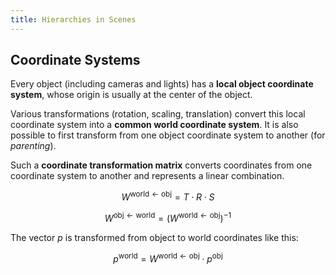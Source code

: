 ```yaml
---
title: Hierarchies in Scenes
---
```


## Coordinate Systems

Every object (including cameras and lights) has a **local object coordinate system**, whose origin is usually at the center of the object.

Various transformations (rotation, scaling, translation) convert this local coordinate system into a **common world coordinate system**. It is also possible to first transform from one object coordinate system to another (for _parenting_).

Such a **coordinate transformation matrix** converts coordinates from one coordinate system to another and represents a linear combination.

$$
W^{\text{world} \leftarrow \text{obj}} = T \cdot R \cdot S
$$

$$
W^{\text{obj} \leftarrow \text{world}} = \left(W^{\text{world} \leftarrow \text{obj}}\right)^{-1}
$$

The vector $p$ is transformed from object to world coordinates like this:

$$
p^{\text{world}} = W^{\text{world} \leftarrow \text{obj}} \cdot p^{\text{obj}}
$$
